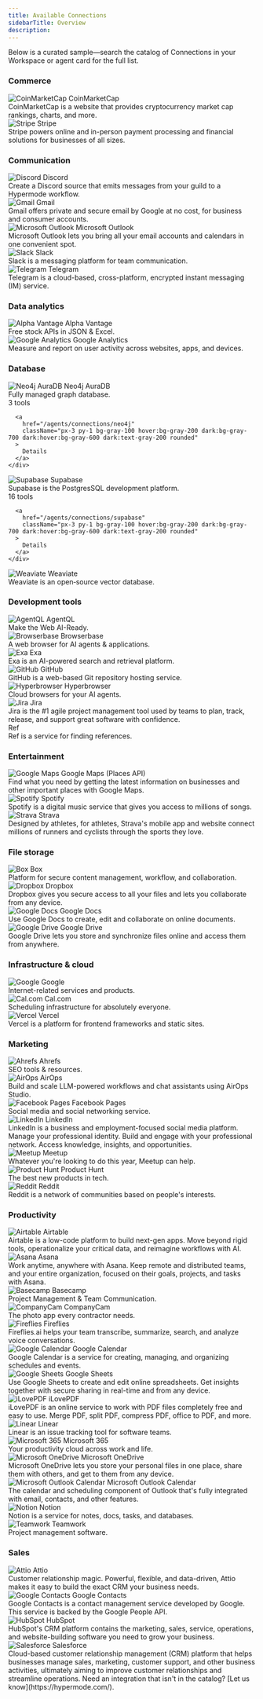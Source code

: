 ```yaml
---
title: Available Connections
sidebarTitle: Overview
description:
---
```


Below is a curated sample—search the catalog of Connections in your Workspace or
agent card for the full list.

### Commerce

<CardGroup cols={3}>
  <Card>
    <div className="flex items-center gap-2">
      <img
        src="/images/agents/connections/icons/coinmarketcap.jpeg"
        alt="CoinMarketCap"
        width={24}
        height={24}
      />
      <span className="text-lg font-semibold">CoinMarketCap</span>
    </div>
    CoinMarketCap is a website that provides cryptocurrency market cap rankings,
    charts, and more.
  </Card>
  <Card>
    <div className="flex items-center gap-2">
      <img
        src="/images/agents/connections/icons/stripe.png"
        alt="Stripe"
        width={24}
        height={24}
      />
      <span className="text-lg font-semibold">Stripe</span>
    </div>
    Stripe powers online and in-person payment processing and financial
    solutions for businesses of all sizes.
  </Card>
</CardGroup>

### Communication

<CardGroup cols={3}>
  <Card>
    <div className="flex items-center gap-2">
      <img
        src="/images/agents/connections/icons/discord.png"
        alt="Discord"
        width={24}
        height={24}
      />
      <span className="text-lg font-semibold">Discord</span>
    </div>
    Create a Discord source that emits messages from your guild to a Hypermode
    workflow.
  </Card>
  <Card>
    <div className="flex items-center gap-2">
      <img
        src="/images/agents/connections/icons/gmail.png"
        alt="Gmail"
        width={24}
        height={24}
      />
      <span className="text-lg font-semibold">Gmail</span>
    </div>
    Gmail offers private and secure email by Google at no cost, for business and
    consumer accounts.
  </Card>
  <Card>
    <div className="flex items-center gap-2">
      <img
        src="/images/agents/connections/icons/outlook.png"
        alt="Microsoft Outlook"
        width={24}
        height={24}
      />
      <span className="text-lg font-semibold">Microsoft Outlook</span>
    </div>
    Microsoft Outlook lets you bring all your email accounts and calendars in
    one convenient spot.
  </Card>
  <Card>
    <div className="flex items-center gap-2">
      <img
        src="/images/agents/connections/icons/slack.png"
        alt="Slack"
        width={24}
        height={24}
      />
      <span className="text-lg font-semibold">Slack</span>
    </div>
    Slack is a messaging platform for team communication.
  </Card>
  <Card>
    <div className="flex items-center gap-2">
      <img
        src="/images/agents/connections/icons/telegram.png"
        alt="Telegram"
        width={24}
        height={24}
      />
      <span className="text-lg font-semibold">Telegram</span>
    </div>
    Telegram is a cloud-based, cross-platform, encrypted instant messaging (IM)
    service.
  </Card>
</CardGroup>

### Data analytics

<CardGroup cols={3}>
  <Card>
    <div className="flex items-center gap-2">
      <img
        src="/images/agents/connections/icons/alpha-vantage.png"
        alt="Alpha Vantage"
        width={24}
        height={24}
      />
      <span className="text-lg font-semibold">Alpha Vantage</span>
    </div>
    Free stock APIs in JSON & Excel.
  </Card>
  <Card>
    <div className="flex items-center gap-2">
      <img
        src="/images/agents/connections/icons/google-analytics.png"
        alt="Google Analytics"
        width={24}
        height={24}
      />
      <span className="text-lg font-semibold">Google Analytics</span>
    </div>
    Measure and report on user activity across websites, apps, and devices.
  </Card>
</CardGroup>

### Database

<CardGroup cols={3}>
  <Card>
    <div className="flex items-center gap-2">
      <img
        src="/images/agents/connections/icons/neo4j-auradb.png"
        alt="Neo4j AuraDB"
        width={24}
        height={24}
      />
      <span className="text-lg font-semibold">Neo4j AuraDB</span>
    </div>
    Fully managed graph database.
     <div className="mt-4 flex items-center justify-between">
      <span className="inline-flex items-center px-2.5 py-0.5 rounded-full text-xs font-medium bg-gray-100 text-gray-800">
        3 tools
      </span>

      <a
        href="/agents/connections/neo4j"
        className="px-3 py-1 bg-gray-100 hover:bg-gray-200 dark:bg-gray-700 dark:hover:bg-gray-600 dark:text-gray-200 rounded"
      >
        Details
      </a>
    </div>

  </Card>
  <Card>
    <div className="flex items-center gap-2">
      <img
        src="/images/agents/connections/icons/supabase.svg"
        alt="Supabase"
        width={24}
        height={24}
      />
      <span className="text-lg font-semibold">Supabase</span>
    </div>
    Supabase is the PostgresSQL development platform.
    <div className="mt-4 flex items-center justify-between">
      <span className="inline-flex items-center px-2.5 py-0.5 rounded-full text-xs font-medium bg-gray-100 text-gray-800">
        16 tools
      </span>

      <a
        href="/agents/connections/supabase"
        className="px-3 py-1 bg-gray-100 hover:bg-gray-200 dark:bg-gray-700 dark:hover:bg-gray-600 dark:text-gray-200 rounded"
      >
        Details
      </a>
    </div>

  </Card>
  <Card>
    <div className="flex items-center gap-2">
      <img
        src="/images/agents/connections/icons/weaviate.png"
        alt="Weaviate"
        width={24}
        height={24}
      />
      <span className="text-lg font-semibold">Weaviate</span>
    </div>
    Weaviate is an open‑source vector database.
  </Card>
</CardGroup>

### Development tools

<CardGroup cols={3}>
  <Card>
    <div className="flex items-center gap-2">
      <img
        src="/images/agents/connections/icons/agentql.png"
        alt="AgentQL"
        width={24}
        height={24}
      />
      <span className="text-lg font-semibold">AgentQL</span>
    </div>
    Make the Web AI-Ready.
  </Card>
  <Card>
    <div className="flex items-center gap-2">
      <img
        src="/images/agents/connections/icons/browserbase.png"
        alt="Browserbase"
        width={24}
        height={24}
      />
      <span className="text-lg font-semibold">Browserbase</span>
    </div>
    A web browser for AI agents & applications.
  </Card>
  <Card>
    <div className="flex items-center gap-2">
      <img
        src="/images/agents/connections/icons/exa.svg"
        alt="Exa"
        width={24}
        height={24}
      />
      <span className="text-lg font-semibold">Exa</span>
    </div>
    Exa is an AI-powered search and retrieval platform.
  </Card>
  <Card>
    <div className="flex items-center gap-2">
      <img
        src="/images/agents/connections/icons/github.png"
        alt="GitHub"
        width={24}
        height={24}
      />
      <span className="text-lg font-semibold">GitHub</span>
    </div>
    GitHub is a web-based Git repository hosting service.
  </Card>
  <Card>
    <div className="flex items-center gap-2">
      <img
        src="/images/agents/connections/icons/hyperbrowser.png"
        alt="Hyperbrowser"
        width={24}
        height={24}
      />
      <span className="text-lg font-semibold">Hyperbrowser</span>
    </div>
    Cloud browsers for your AI agents.
  </Card>
  <Card>
    <div className="flex items-center gap-2">
      <img
        src="/images/agents/connections/icons/jira.svg"
        alt="Jira"
        width={24}
        height={24}
      />
      <span className="text-lg font-semibold">Jira</span>
    </div>
    Jira is the #1 agile project management tool used by teams to plan, track,
    release, and support great software with confidence.
  </Card>
  <Card>
    <div className="flex items-center gap-2">
      <Icon icon="file-text" size={24} />
      <span className="text-lg font-semibold">Ref</span>
    </div>
    Ref is a service for finding references.
  </Card>
</CardGroup>

### Entertainment

<CardGroup cols={3}>
  <Card>
    <div className="flex items-center gap-2">
      <img
        src="/images/agents/connections/icons/google-maps.png"
        alt="Google Maps"
        width={24}
        height={24}
      />
      <span className="text-lg font-semibold">Google Maps (Places API)</span>
    </div>
    Find what you need by getting the latest information on businesses and other
    important places with Google Maps.
  </Card>
  <Card>
    <div className="flex items-center gap-2">
      <img
        src="/images/agents/connections/icons/spotify.png"
        alt="Spotify"
        width={24}
        height={24}
      />
      <span className="text-lg font-semibold">Spotify</span>
    </div>
    Spotify is a digital music service that gives you access to millions of
    songs.
  </Card>
  <Card>
    <div className="flex items-center gap-2">
      <img
        src="/images/agents/connections/icons/strava.png"
        alt="Strava"
        width={24}
        height={24}
      />
      <span className="text-lg font-semibold">Strava</span>
    </div>
    Designed by athletes, for athletes, Strava's mobile app and website connect
    millions of runners and cyclists through the sports they love.
  </Card>
</CardGroup>

### File storage

<CardGroup cols={3}>
  <Card>
    <div className="flex items-center gap-2">
      <img
        src="/images/agents/connections/icons/box.png"
        alt="Box"
        width={24}
        height={24}
      />
      <span className="text-lg font-semibold">Box</span>
    </div>
    Platform for secure content management, workflow, and collaboration.
  </Card>
  <Card>
    <div className="flex items-center gap-2">
      <img
        src="/images/agents/connections/icons/dropbox.svg"
        alt="Dropbox"
        width={24}
        height={24}
      />
      <span className="text-lg font-semibold">Dropbox</span>
    </div>
    Dropbox gives you secure access to all your files and lets you collaborate
    from any device.
  </Card>
  <Card>
    <div className="flex items-center gap-2">
      <img
        src="/images/agents/connections/icons/google-docs.png"
        alt="Google Docs"
        width={24}
        height={24}
      />
      <span className="text-lg font-semibold">Google Docs</span>
    </div>
    Use Google Docs to create, edit and collaborate on online documents.
  </Card>
  <Card>
    <div className="flex items-center gap-2">
      <img
        src="/images/agents/connections/icons/google-drive.png"
        alt="Google Drive"
        width={24}
        height={24}
      />
      <span className="text-lg font-semibold">Google Drive</span>
    </div>
    Google Drive lets you store and synchronize files online and access them
    from anywhere.
  </Card>
</CardGroup>

### Infrastructure & cloud

<CardGroup cols={3}>
  <Card>
    <div className="flex items-center gap-2">
      <img
        src="/images/agents/connections/icons/google.png"
        alt="Google"
        width={24}
        height={24}
      />
      <span className="text-lg font-semibold">Google</span>
    </div>
    Internet-related services and products.
  </Card>
  <Card>
    <div className="flex items-center gap-2">
      <img
        src="/images/agents/connections/icons/calcom.png"
        alt="Cal.com"
        width={24}
        height={24}
      />
      <span className="text-lg font-semibold">Cal.com</span>
    </div>
    Scheduling infrastructure for absolutely everyone.
  </Card>
  <Card>
    <div className="flex items-center gap-2">
      <img
        src="/images/agents/connections/icons/vercel.png"
        alt="Vercel"
        width={24}
        height={24}
      />
      <span className="text-lg font-semibold">Vercel</span>
    </div>
    Vercel is a platform for frontend frameworks and static sites.
  </Card>
</CardGroup>

### Marketing

<CardGroup cols={3}>
  <Card>
    <div className="flex items-center gap-2">
      <img
        src="/images/agents/connections/icons/ahrefs.png"
        alt="Ahrefs"
        width={24}
        height={24}
      />
      <span className="text-lg font-semibold">Ahrefs</span>
    </div>
    SEO tools & resources.
  </Card>
  <Card>
    <div className="flex items-center gap-2">
      <img
        src="/images/agents/connections/icons/airops.png"
        alt="AirOps"
        width={24}
        height={24}
      />
      <span className="text-lg font-semibold">AirOps</span>
    </div>
    Build and scale LLM-powered workflows and chat assistants using AirOps
    Studio.
  </Card>
  <Card>
    <div className="flex items-center gap-2">
      <img
        src="/images/agents/connections/icons/facebook-pages.png"
        alt="Facebook Pages"
        width={24}
        height={24}
      />
      <span className="text-lg font-semibold">Facebook Pages</span>
    </div>
    Social media and social networking service.
  </Card>
  <Card>
    <div className="flex items-center gap-2">
      <img
        src="/images/agents/connections/icons/linkedin.png"
        alt="LinkedIn"
        width={24}
        height={24}
      />
      <span className="text-lg font-semibold">LinkedIn</span>
    </div>
    LinkedIn is a business and employment-focused social media platform. Manage
    your professional identity. Build and engage with your professional network.
    Access knowledge, insights, and opportunities.
  </Card>
  <Card>
    <div className="flex items-center gap-2">
      <img
        src="/images/agents/connections/icons/meetup.png"
        alt="Meetup"
        width={24}
        height={24}
      />
      <span className="text-lg font-semibold">Meetup</span>
    </div>
    Whatever you're looking to do this year, Meetup can help.
  </Card>
  <Card>
    <div className="flex items-center gap-2">
      <img
        src="/images/agents/connections/icons/product-hunt.svg"
        alt="Product Hunt"
        width={24}
        height={24}
      />
      <span className="text-lg font-semibold">Product Hunt</span>
    </div>
    The best new products in tech.
  </Card>
  <Card>
    <div className="flex items-center gap-2">
      <img
        src="/images/agents/connections/icons/reddit.png"
        alt="Reddit"
        width={24}
        height={24}
      />
      <span className="text-lg font-semibold">Reddit</span>
    </div>
    Reddit is a network of communities based on people's interests.
  </Card>
</CardGroup>

### Productivity

<CardGroup cols={3}>
  <Card>
    <div className="flex items-center gap-2">
      <img
        src="/images/agents/connections/icons/airtable.png"
        alt="Airtable"
        width={24}
        height={24}
      />
      <span className="text-lg font-semibold">Airtable</span>
    </div>
    Airtable is a low-code platform to build next-gen apps. Move beyond rigid
    tools, operationalize your critical data, and reimagine workflows with AI.
  </Card>
  <Card>
    <div className="flex items-center gap-2">
      <img
        src="/images/agents/connections/icons/asana.png"
        alt="Asana"
        width={24}
        height={24}
      />
      <span className="text-lg font-semibold">Asana</span>
    </div>
    Work anytime, anywhere with Asana. Keep remote and distributed teams, and
    your entire organization, focused on their goals, projects, and tasks with
    Asana.
  </Card>
  <Card>
    <div className="flex items-center gap-2">
      <img
        src="/images/agents/connections/icons/basecamp.png"
        alt="Basecamp"
        width={24}
        height={24}
      />
      <span className="text-lg font-semibold">Basecamp</span>
    </div>
    Project Management & Team Communication.
  </Card>
  <Card>
    <div className="flex items-center gap-2">
      <img
        src="/images/agents/connections/icons/companycam.png"
        alt="CompanyCam"
        width={24}
        height={24}
      />
      <span className="text-lg font-semibold">CompanyCam</span>
    </div>
    The photo app every contractor needs.
  </Card>
  <Card>
    <div className="flex items-center gap-2">
      <img
        src="/images/agents/connections/icons/fireflies.png"
        alt="Fireflies"
        width={24}
        height={24}
      />
      <span className="text-lg font-semibold">Fireflies</span>
    </div>
    Fireflies.ai helps your team transcribe, summarize, search, and analyze
    voice conversations.
  </Card>
  <Card>
    <div className="flex items-center gap-2">
      <img
        src="/images/agents/connections/icons/google-calendar.png"
        alt="Google Calendar"
        width={24}
        height={24}
      />
      <span className="text-lg font-semibold">Google Calendar</span>
    </div>
    Google Calendar is a service for creating, managing, and organizing
    schedules and events.
  </Card>
  <Card>
    <div className="flex items-center gap-2">
      <img
        src="/images/agents/connections/icons/google-sheets.png"
        alt="Google Sheets"
        width={24}
        height={24}
      />
      <span className="text-lg font-semibold">Google Sheets</span>
    </div>
    Use Google Sheets to create and edit online spreadsheets. Get insights
    together with secure sharing in real-time and from any device.
  </Card>
  <Card>
    <div className="flex items-center gap-2">
      <img
        src="/images/agents/connections/icons/ilovepdf.png"
        alt="iLovePDF"
        width={24}
        height={24}
      />
      <span className="text-lg font-semibold">iLovePDF</span>
    </div>
    iLovePDF is an online service to work with PDF files completely free and
    easy to use. Merge PDF, split PDF, compress PDF, office to PDF, and more.
  </Card>
  <Card>
    <div className="flex items-center gap-2">
      <img
        src="/images/agents/connections/icons/linear.png"
        alt="Linear"
        width={24}
        height={24}
      />
      <span className="text-lg font-semibold">Linear</span>
    </div>
    Linear is an issue tracking tool for software teams.
  </Card>
  <Card>
    <div className="flex items-center gap-2">
      <img
        src="/images/agents/connections/icons/microsoft-365.png"
        alt="Microsoft 365"
        width={24}
        height={24}
      />
      <span className="text-lg font-semibold">Microsoft 365</span>
    </div>
    Your productivity cloud across work and life.
  </Card>
  <Card>
    <div className="flex items-center gap-2">
      <img
        src="/images/agents/connections/icons/microsoft-onedrive.png"
        alt="Microsoft OneDrive"
        width={24}
        height={24}
      />
      <span className="text-lg font-semibold">Microsoft OneDrive</span>
    </div>
    Microsoft OneDrive lets you store your personal files in one place, share
    them with others, and get to them from any device.
  </Card>
  <Card>
    <div className="flex items-center gap-2">
      <img
        src="/images/agents/connections/icons/microsoft-outlook-calendar.png"
        alt="Microsoft Outlook Calendar"
        width={24}
        height={24}
      />
      <span className="text-lg font-semibold">Microsoft Outlook Calendar</span>
    </div>
    The calendar and scheduling component of Outlook that's fully integrated
    with email, contacts, and other features.
  </Card>
  <Card>
    <div className="flex items-center gap-2">
      <img
        src="/images/agents/connections/icons/notion.svg"
        alt="Notion"
        width={24}
        height={24}
      />
      <span className="text-lg font-semibold">Notion</span>
    </div>
    Notion is a service for notes, docs, tasks, and databases.
  </Card>
  <Card>
    <div className="flex items-center gap-2">
      <img
        src="/images/agents/connections/icons/teamwork.png"
        alt="Teamwork"
        width={24}
        height={24}
      />
      <span className="text-lg font-semibold">Teamwork</span>
    </div>
    Project management software.
  </Card>
</CardGroup>

### Sales

<CardGroup cols={3}>
  <Card>
    <div className="flex items-center gap-2">
      <img
        src="/images/agents/connections/icons/attio.png"
        alt="Attio"
        width={24}
        height={24}
      />
      <span className="text-lg font-semibold">Attio</span>
    </div>
    Customer relationship magic. Powerful, flexible, and data-driven, Attio
    makes it easy to build the exact CRM your business needs.
  </Card>
  <Card>
    <div className="flex items-center gap-2">
      <img
        src="/images/agents/connections/icons/google-contacts.png"
        alt="Google Contacts"
        width={24}
        height={24}
      />
      <span className="text-lg font-semibold">Google Contacts</span>
    </div>
    Google Contacts is a contact management service developed by Google. This
    service is backed by the Google People API.
  </Card>
  <Card>
    <div className="flex items-center gap-2">
      <img
        src="/images/agents/connections/icons/hubspot.svg"
        alt="HubSpot"
        width={24}
        height={24}
      />
      <span className="text-lg font-semibold">HubSpot</span>
    </div>
    HubSpot's CRM platform contains the marketing, sales, service, operations,
    and website-building software you need to grow your business.
  </Card>
  <Card>
    <div className="flex items-center gap-2">
      <img
        src="/images/agents/connections/icons/salesforce.png"
        alt="Salesforce"
        width={24}
        height={24}
      />
      <span className="text-lg font-semibold">Salesforce</span>
    </div>
    Cloud-based customer relationship management (CRM) platform that helps
    businesses manage sales, marketing, customer support, and other business
    activities, ultimately aiming to improve customer relationships and
    streamline operations.
  </Card>
</CardGroup>

<Tip>
  Need an integration that isn't in the catalog? [Let us
  know](https://hypermode.com/).
</Tip>
